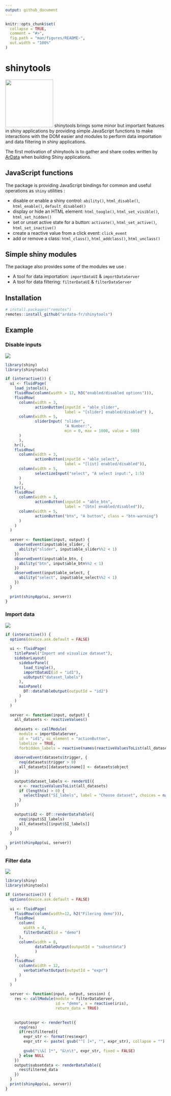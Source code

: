 ```yaml
---
output: github_document
---
```


<!-- README.md is generated from README.Rmd. Please edit that file -->

```r
knitr::opts_chunk$set(
  collapse = TRUE,
  comment = "#>",
  fig.path = "man/figures/README-",
  out.width = "100%"
)
```

# shinytools

<img src="https://www.ardata.fr/img/hexbin/shinytools.svg" style="width:150px;" width="150"/> shinytools brings some minor but important features in shiny applications by providing 
simple JavaScript functions to make interactions with the DOM easier and modules 
to perform data importation and data filtering in shiny applications.

The first motivation of shinytools is to gather and share codes written by [ArData](https://www.ardata.fr) 
when building Shiny applications. 

## JavaScript functions

The package is providing JavaScript bindings for common and useful operations as `shiny` utilities :

* disable or enable a shiny control: `ability()`, `html_disable()`, `html_enable()`, `default_disabled()`
* display or hide an HTML element: `html_toogle()`, `html_set_visible()`, `html_set_hidden()`
* set or unset active state for a button: `activate()`, `html_set_active()`, `html_set_inactive()`
* create a reactive value from a click event: `click_event`
* add or remove a class: `html_class()`, `html_addclass()`, `html_unclass()`

## Simple shiny modules

The package also provides some of the modules we use : 

* A tool for data importation: `importDataUI` & `importDataServer`
* A tool for data filtering: `filterDataUI` & `filterDataServer`

## Installation

``` r
# install.packages("remotes")
remotes::install_github("ardata-fr/shinytools")
```

## Example

### Disable inputs

![](https://www.ardata.fr/img/illustrations/shinytools_desabled.gif)

``` r
library(shiny)
library(shinytools)

if (interactive()) {
  ui <- fluidPage(
    load_jstools(),
    fluidRow(column(width = 12, h3("enabled/disabled options"))),
    fluidRow(
      column(width = 3,
             actionButton(inputId = "able_slider",
                          label = "[slider] enabled/disabled") ),
      column(width = 5,
             sliderInput( "slider",
                          "A Number:",
                          min = 0, max = 1000, value = 500)
      )
      ),
    hr(),
    fluidRow(
      column(width = 3,
             actionButton(inputId = "able_select",
                          label = "[list] enabled/disabled")),
      column(width = 5,
             selectizeInput("select", "A select input:", 1:5)
      )
      ),
    hr(),
    fluidRow(
      column(width = 3,
             actionButton(inputId = "able_btn",
                          label = "[btn] enabled/disabled")),
      column(width = 5,
             actionButton("btn", "A button", class = "btn-warning")
      )
    )
  )
  
  server <- function(input, output) {
    observeEvent(input$able_slider, {
      ability("slider", input$able_slider%%2 < 1)
    })
    observeEvent(input$able_btn, {
      ability("btn", input$able_btn%%2 < 1)
    })
    observeEvent(input$able_select, {
      ability("select", input$able_select%%2 < 1)
    })
  }
  
  print(shinyApp(ui, server))
}
```

### Import data

![](https://www.ardata.fr/img/illustrations/shinytools_import.gif)

``` r
if (interactive()) {
  options(device.ask.default = FALSE)
  
  ui <- fluidPage(
    titlePanel("Import and visualize dataset"),
    sidebarLayout(
      sidebarPanel(
        load_tingle(),
        importDataUI(id = "id1"),
        uiOutput("dataset_labels")
      ),
      mainPanel(
        DT::dataTableOutput(outputId = "id2")
      )
    )
  )
  
  server <- function(input, output) {
    all_datasets <- reactiveValues()
    
    datasets <- callModule(
      module = importDataServer,
      id = "id1", ui_element = "actionButton",
      labelize = TRUE,
      forbidden_labels = reactive(names(reactiveValuesToList(all_datasets))))
    
    observeEvent(datasets$trigger, {
      req(datasets$trigger > 0)
      all_datasets[[datasets$name]] <- datasets$object
    })
    
    output$dataset_labels <- renderUI({
      x <- reactiveValuesToList(all_datasets)
      if (length(x) > 0) {
        selectInput("SI_labels", label = "Choose dataset", choices = names(x))
      }
    })
    
    output$id2 <- DT::renderDataTable({
      req(input$SI_labels)
      all_datasets[[input$SI_labels]]
    })
  }
  
  print(shinyApp(ui, server))
}
```

### Filter data

![](https://www.ardata.fr/img/illustrations/shinytools_filterData.gif)

``` r
library(shiny)
library(shinytools)

if (interactive()) {
  options(device.ask.default = FALSE)
  
  ui <- fluidPage(
    fluidRow(column(width=12, h2("Filering demo"))),
    fluidRow(
      column(
        width = 4,
        filterDataUI(id = "demo")
      ),
      column(width = 8, 
             dataTableOutput(outputId = "subsetdata")
             )
    ),
    fluidRow(
      column(width = 12, 
        verbatimTextOutput(outputId = "expr")
      )
    )
  )
  
  server <- function(input, output, session) {
    res <- callModule(module = filterDataServer,
                      id = "demo", x = reactive(iris),
                      return_data = TRUE)
    
    
    output$expr <- renderText({
      req(res)
      if(res$filtered){
        expr_str <- format(res$expr)
        expr_str <- paste( gsub("^[ ]+", "", expr_str), collapse = "")
        
        gsub("\\&[ ]*", "&\n\t", expr_str, fixed = FALSE)
      } else NULL
    })
    output$subsetdata <- renderDataTable({
      res$filtered_data
    })
  }
  print(shinyApp(ui, server))
}
```
